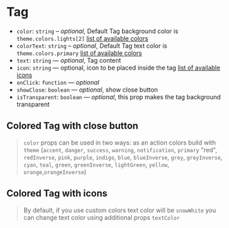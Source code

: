 
<Meta of={TagStories} />

# Tag

*   `color`: `string` – *optional*, Default Tag background color is `theme.colors.lights[2]` [list of available colors](?path=/docs/foundation-styleguide--colors)
*   `colorText`: `string` – *optional*, Default Tag text color is `theme.colors.primary` [list of available colors](?path=/docs/foundation-styleguide--colors)
*   `text`: `string` — *optional*, Tag content
*   `icon`: `string` — optional, icon to be placed inside the tag [list of available icons](?path=/docs/components-svgicon--ui)
*   `onClick`: `function` — *optional*
*   `showClose`: `boolean` — *optional*, show close button
*   `isTransparent`: `boolean` — *optional*, this prop makes the tag background transparent

<Canvas />

## Colored Tag with close button

> `color` props can be used in two ways: as an action colors build with `theme` (`accent`, `danger`, `success`, `warning`, `notification`, `primary` "red", `redInverse`, `pink`, `purple`, `indigo`, `blue`, `blueInverse`, `grey`, `greyInverse`, `cyan`, `teal`, `green`, `greenInverse`, `lightGreen`, `yellow`, `orange`,`orangeInverse`)

<Canvas />

## Colored Tag with icons

> By default, if you use custom colors text color will be `snowWhite` you can change text color using additional props `textColor`

<Canvas />
